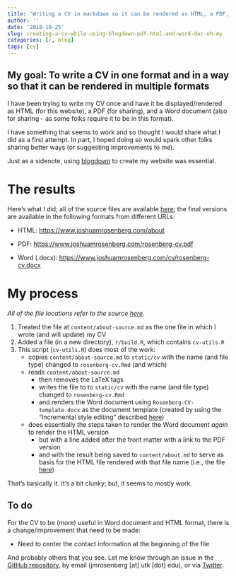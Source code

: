 ```yaml
---
title: 'Writing a CV in markdown so it can be rendered as HTML, a PDF, and a Word document'
author: ''
date: '2018-10-25'
slug: creating-a-cv-while-using-blogdown-pdf-html-and-word-doc-oh-my
categories: [r, blog]
tags: [cv]
---
```


## My goal: To write a CV in one format and in a way so that it can be rendered in multiple formats

I have been trying to write my CV once and have it be displayed/rendered as HTML (for this website), a PDF (for sharing), and a Word document (also for sharing - as some folks require it to be in this format).

I have something that seems to work and so thought I would share what I did as a first attempt. In part, I hoped doing so would spark other folks sharing better ways (or suggesting improvements to me).

Just as a sidenote, using [blogdown](https://bookdown.org/yihui/blogdown/) to create my website was essential.

# The results

Here's what I did; all of the source files are available [here](https://github.com/jrosen48/utk-homepage); the final versions are available in the following formats from different URLs:

- HTML: [https://www.joshuamrosenberg.com/about](https://www.joshuamrosenberg.com/about/)

- PDF: [https://www.joshuamrosenberg.com/rosenberg-cv.pdf](https://www.joshuamrosenberg.com/rosenberg-cv.pdf) 

- Word (.docx): [https://www.joshuamrosenberg.com/cv/rosenberg-cv.docx](https://www.joshuamrosenberg.com/cv/rosenberg-cv.docx)

# My process

*All of the file locations refer to the source [here](https://github.com/jrosen48/utk-homepage)*.

1. Treated the file at `content/about-source.md` as the one file in which I wrote (and will update) my CV
1. Added a file (in a new directory), `r/build.R`, which contains `cv-utils.R`
1. This script (`cv-utils.R`) does most of the work:
    - copies `content/about-source.md` to `static/cv` with the name (and file type) changed to `rosenberg-cv.Rmd` (and which)
    - reads `content/about-source.md`
        - then removes the LaTeX tags 
        - writes the file to to `static/cv` with the name (and file type) changed to `rosenberg-cv.Rmd`
        - and renders the Word document using `Rosenberg-CV-template.docx` as the document template (created by using the "Incremental style editing" described [here](https://rmarkdown.rstudio.com/articles_docx.html))
    - does essentially the steps taken to render the Word document *again* to render the HTML version
        - but with a line added after the front matter with a link to the PDF version
        - and with the result being saved to `content/about.md` to serve as basis for the HTML file rendered with that file name (i.e., the file [here](https://www.joshuamrosenberg.com/about/))
        
That's basically it. It's a bit clunky; but, it seems to mostly work.
        
## To do

For the CV to be (more) useful in Word document and HTML format, there is a change/improvement that need to be made:

- Need to center the contact information at the beginning of the file

And probably others that you see. Let me know through an issue in the [GitHub repository](https://github.com/jrosen48/utk-homepage), by email (jmrosenberg [at] utk [dot] edu), or via [Twitter](http://twitter.com/jrosenberg6432).